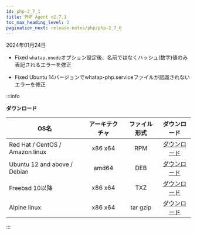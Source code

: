 ```yaml
---
id: php-2_7_1
title: PHP Agent v2.7.1
toc_max_heading_level: 2
pagination_next: release-notes/php/php-2_7_0
---
```


2024年01月24日

- <Status>Fixed</Status> <code>whatap.onode</code>オプション設定後、名前ではなくハッシュ(数字)値のみ表記されるエラーを修正

- <Status>Fixed</Status> Ubuntu 14バージョンでwhatap-php.serviceファイルが認識されないエラーを修正

:::info

**ダウンロード**

| OS名                             | アーキテクチャ |  ファイル形式  |                                    ダウンロード                                    |
| ------------------------------- | :-----: | :------: | :--------------------------------------------------------------------------: |
| Red Hat / CentOS / Amazon linux | x86 x64 |    RPM   | [ダウンロード](https://repo.whatap.io/centos/6/x86_64/whatap-php-2.7-1.x86_64.rpm) |
| Ubuntu 12 and above / Debian    |  amd64  |    DEB   |  [ダウンロード](https://repo.whatap.io/debian/unstable/whatap-php_2.7.1_amd64.deb) |
| Freebsd 10以降                    | x86 x64 |    TXZ   |       [ダウンロード](https://repo.whatap.io/freebsd/10/whatap-php-2.7.1.txz)       |
| Alpine linux                    | x86 x64 | tar gzip |    [ダウンロード](https://repo.whatap.io/alpine/x86_64/whatap-php-2.7.1.tar.gz)    |

:::
